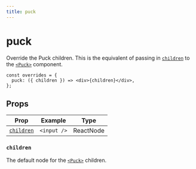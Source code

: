 ```yaml
---
title: puck
---
```


# puck

Override the Puck children. This is the equivalent of passing in [`children`](/docs/api-reference/components/puck#children) to the [`<Puck>`](/docs/api-reference/components/puck) component.

```tsx copy
const overrides = {
  puck: ({ children }) => <div>{children}</div>,
};
```

## Props

| Prop                    | Example     | Type      |
| ----------------------- | ----------- | --------- |
| [`children`](#children) | `<input />` | ReactNode |

### `children`

The default node for the [`<Puck>`](/docs/api-reference/components/puck) children.
